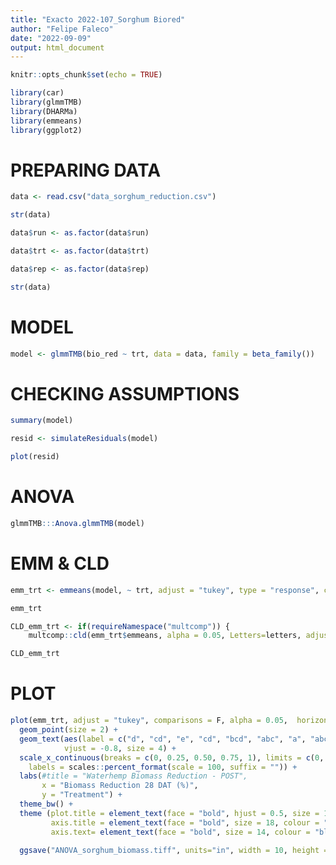 ```yaml
---
title: "Exacto 2022-107_Sorghum Biored"
author: "Felipe Faleco"
date: "2022-09-09"
output: html_document
---
```


```r

knitr::opts_chunk$set(echo = TRUE)

library(car)
library(glmmTMB)
library(DHARMa)
library(emmeans)
library(ggplot2)


```


# PREPARING DATA

```r

data <- read.csv("data_sorghum_reduction.csv")

str(data)

data$run <- as.factor(data$run)

data$trt <- as.factor(data$trt)

data$rep <- as.factor(data$rep)

str(data)

```


# MODEL

```r

model <- glmmTMB(bio_red ~ trt, data = data, family = beta_family())

```



# CHECKING ASSUMPTIONS

```r

summary(model)

resid <- simulateResiduals(model)

plot(resid)

```



# ANOVA

```r

glmmTMB:::Anova.glmmTMB(model)

```



# EMM & CLD

```r

emm_trt <- emmeans(model, ~ trt, adjust = "tukey", type = "response", contr = "pairwise")

emm_trt

CLD_emm_trt <- if(requireNamespace("multcomp")) {
    multcomp::cld(emm_trt$emmeans, alpha = 0.05, Letters=letters, adjust="tukey", reversed = TRUE)}

CLD_emm_trt

```



# PLOT

```r

plot(emm_trt, adjust = "tukey", comparisons = F, alpha = 0.05,  horizontal = T) + 
  geom_point(size = 2) +
  geom_text(aes(label = c("d", "cd", "e", "cd", "bcd", "abc", "a", "abc", "cd", "ab")),
            vjust = -0.8, size = 4) +
  scale_x_continuous(breaks = c(0, 0.25, 0.50, 0.75, 1), limits = c(0, 1),
    labels = scales::percent_format(scale = 100, suffix = "")) +
  labs(#title = "Waterhemp Biomass Reduction - POST", 
       x = "Biomass Reduction 28 DAT (%)", 
       y = "Treatment") +
  theme_bw() + 
  theme (plot.title = element_text(face = "bold", hjust = 0.5, size = 18, colour = "darkgreen"), 
         axis.title = element_text(face = "bold", size = 18, colour = "darkgreen"), 
         axis.text= element_text(face = "bold", size = 14, colour = "black"))

  ggsave("ANOVA_sorghum_biomass.tiff", units="in", width = 10, height = 8, dpi = 600, compression = "lzw")

```
